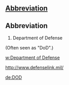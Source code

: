 ==[[Wiktionary:List of acronyms and abbreviations|Abbreviation]]==
== Abbreviation ==
#Department of Defense
(Often seen as "DoD".)

[[w:Department of Defense]]

http://www.defenselink.mil/

[[de:DOD]]